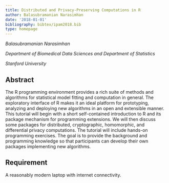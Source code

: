 ```yaml
---
title: Distributed and Privacy-Preserving Computations in R
author: Balasubramanian Narasimhan
date: '2018-01-01'
bibliography: bibtex/ipam2018.bib
type: homepage
---
```


_Balasubramanian Narasimhan_

_Department of Biomedical Data Sciences and Department of Statistics_

_Stanford University_


## Abstract

The R programming environment provides a rich suite of methods and
algorithms for statistical model fitting and computation in
general. The exploratory interface of R makes it an ideal platform for
prototyping, analyzing and deploying new algorithms in an open and
extensible manner. This tutorial will begin with a short
self-contained introduction to R and its package mechanism for
programming extensions. We will then discuss some packages for
distributed, cryptographic, homomorphic, and differential privacy
computations. The tutorial will include hands-on programming
exercises. The goal is to provide the background and programming
knowledge so that participants can develop their own packages
implementing new algorithms.

## Requirement

A reasonably modern laptop with internet connectivity.

